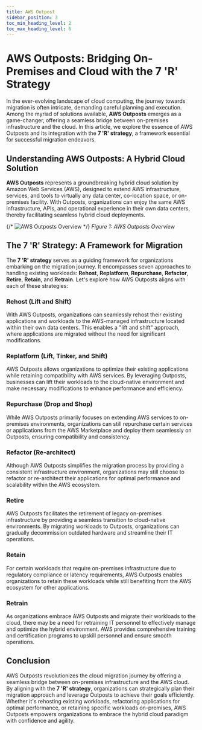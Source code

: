 ```yaml
---
title: AWS Outpost
sidebar_position: 3
toc_min_heading_level: 2
toc_max_heading_level: 6
---
```


# AWS Outposts: Bridging On-Premises and Cloud with the 7 'R' Strategy

In the ever-evolving landscape of cloud computing, the journey towards migration is often intricate, demanding careful planning and execution. Among the myriad of solutions available, **AWS Outposts** emerges as a game-changer, offering a seamless bridge between on-premises infrastructure and the cloud. In this article, we explore the essence of AWS Outposts and its integration with the **7 'R' strategy**, a framework essential for successful migration endeavors.

## Understanding AWS Outposts: A Hybrid Cloud Solution

**AWS Outposts** represents a groundbreaking hybrid cloud solution by Amazon Web Services (AWS), designed to extend AWS infrastructure, services, and tools to virtually any data center, co-location space, or on-premises facility. With Outposts, organizations can enjoy the same AWS infrastructure, APIs, and operational experience in their own data centers, thereby facilitating seamless hybrid cloud deployments.

{/* ![AWS Outposts Overview](fig1.png)   */}
*Figure 1: AWS Outposts Overview*

## The 7 'R' Strategy: A Framework for Migration

The **7 'R' strategy** serves as a guiding framework for organizations embarking on the migration journey. It encompasses seven approaches to handling existing workloads: **Rehost**, **Replatform**, **Repurchase**, **Refactor**, **Retire**, **Retain**, and **Retrain**. Let's explore how AWS Outposts aligns with each of these strategies:

### Rehost (Lift and Shift)
With AWS Outposts, organizations can seamlessly rehost their existing applications and workloads to the AWS-managed infrastructure located within their own data centers. This enables a "lift and shift" approach, where applications are migrated without the need for significant modifications.

### Replatform (Lift, Tinker, and Shift)
AWS Outposts allows organizations to optimize their existing applications while retaining compatibility with AWS services. By leveraging Outposts, businesses can lift their workloads to the cloud-native environment and make necessary modifications to enhance performance and efficiency.

### Repurchase (Drop and Shop)
While AWS Outposts primarily focuses on extending AWS services to on-premises environments, organizations can still repurchase certain services or applications from the AWS Marketplace and deploy them seamlessly on Outposts, ensuring compatibility and consistency.

### Refactor (Re-architect)
Although AWS Outposts simplifies the migration process by providing a consistent infrastructure environment, organizations may still choose to refactor or re-architect their applications for optimal performance and scalability within the AWS ecosystem.

### Retire
AWS Outposts facilitates the retirement of legacy on-premises infrastructure by providing a seamless transition to cloud-native environments. By migrating workloads to Outposts, organizations can gradually decommission outdated hardware and streamline their IT operations.

### Retain
For certain workloads that require on-premises infrastructure due to regulatory compliance or latency requirements, AWS Outposts enables organizations to retain these workloads while still benefiting from the AWS ecosystem for other applications.

### Retrain
As organizations embrace AWS Outposts and migrate their workloads to the cloud, there may be a need for retraining IT personnel to effectively manage and optimize the hybrid environment. AWS provides comprehensive training and certification programs to upskill personnel and ensure smooth operations.

## Conclusion

AWS Outposts revolutionizes the cloud migration journey by offering a seamless bridge between on-premises infrastructure and the AWS cloud. By aligning with the **7 'R' strategy**, organizations can strategically plan their migration approach and leverage Outposts to achieve their goals efficiently. Whether it's rehosting existing workloads, refactoring applications for optimal performance, or retaining specific workloads on-premises, AWS Outposts empowers organizations to embrace the hybrid cloud paradigm with confidence and agility.
